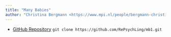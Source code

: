 ```yaml
---
title: "Many Babies"
author: "Christina Bergmann <https://www.mpi.nl/people/bergmann-christina>"
---
```


* [GitHub Repository](https://github.com/RePsychLing/mb1) `git clone https://github.com/RePsychLing/mb1.git`